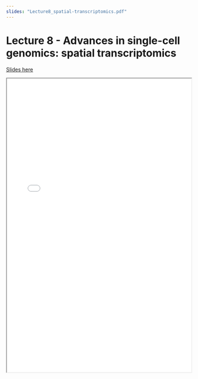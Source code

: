 ```yaml
---
slides: "Lecture8_spatial-transcriptomics.pdf"
---
```


# Lecture 8 - Advances in single-cell genomics: spatial transcriptomics

[Slides here]({{< meta slides >}})

<iframe height="800" width="100%" src="{{< meta slides >}}">

